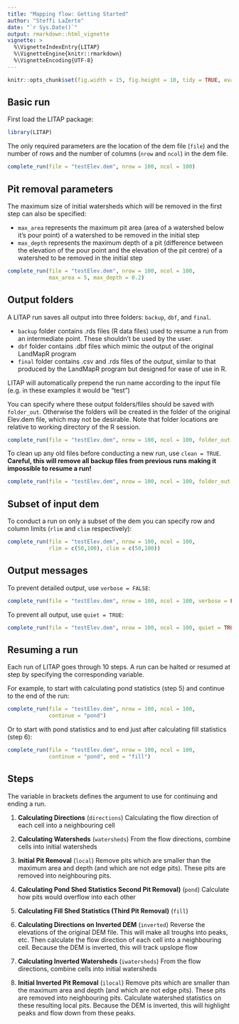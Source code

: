 ```yaml
---
title: "Mapping flow: Getting Started"
author: "Steffi LaZerte"
date: "`r Sys.Date()`"
output: rmarkdown::html_vignette
vignette: >
  %\VignetteIndexEntry{LITAP}
  %\VignetteEngine{knitr::rmarkdown}
  %\VignetteEncoding{UTF-8}
---
```


<style>
.figure {
  max-width: 100%;
  margin: auto;
}
.table {
  width: auto;
  margin: auto;
}
</style>


```r
knitr::opts_chunk$set(fig.width = 15, fig.height = 10, tidy = TRUE, eval = FALSE)
```

## Basic run

First load the LITAP package:
  
```r
library(LITAP)
```

The only required parameters are the location of the dem file (`file`) and the number of rows and the number of columns (`nrow` and `ncol`) in the dem file.

```r
complete_run(file = "testElev.dem", nrow = 100, ncol = 100)
```

## Pit removal parameters

The maximum size of initial watersheds which will be removed in the first step can also be specified:

- `max_area` represents the maximum pit area (area of a watershed below it's pour point) of a watershed to be removed in the initial step
- `max_depth` represents the maximum depth of a pit (difference between the elevation of the pour point and the elevation of the pit centre) of a watershed to be removed in the initial step

```r
complete_run(file = "testElev.dem", nrow = 100, ncol = 100, 
             max_area = 5, max_depth = 0.2)
```

## Output folders

A LITAP run saves all output into three folders: `backup`, `dbf`, and `final`.  

- `backup` folder contains .rds files (R data files) used to resume a run from an intermediate point. These shouldn't be used by the user.
- `dbf` folder contains .dbf files which mimic the output of the original LandMapR program
- `final` folder contains .csv and .rds files of the output, similar to that produced by the LandMapR program but designed for ease of use in R.

LITAP will automatically prepend the run name according to the input file (e.g. in these examples it would be "test")

You can specify where these output folders/files should be saved with `folder_out`. Otherwise the folders will be created in the folder of the original Elev.dem file, which may not be desirable. Note that folder locations are relative to working directory of the R session.

```r
complete_run(file = "testElev.dem", nrow = 100, ncol = 100, folder_out = "./Output/")
```

To clean up any old files before conducting a new run, use `clean = TRUE`. __Careful, this will remove all backup files from previous runs making it impossible to resume a run!__

```r
complete_run(file = "testElev.dem", nrow = 100, ncol = 100, folder_out = "./Output/", clean = TRUE)
```

## Subset of input dem

To conduct a run on only a subset of the dem you can specify row and column limits (`rlim` and `clim` respectively):

```r
complete_run(file = "testElev.dem", nrow = 100, ncol = 100, 
             rlim = c(50,100), clim = c(50,100))
```

## Output messages

To prevent detailed output, use `verbose = FALSE`:

```r
complete_run(file = "testElev.dem", nrow = 100, ncol = 100, verbose = FALSE)
```

To prevent all output, use `quiet = TRUE`:

```r
complete_run(file = "testElev.dem", nrow = 100, ncol = 100, quiet = TRUE)
```

## Resuming a run
Each run of LITAP goes through 10 steps. A run can be halted or resumed at step by specifying the corresponding variable.


For example, to start with calculating pond statistics (step 5) and continue to the end of the run:

```r
complete_run(file = "testElev.dem", nrow = 100, ncol = 100, 
             continue = "pond")
```

Or to start with pond statistics and to end just after calculating fill statistics (step 6):

```r
complete_run(file = "testElev.dem", nrow = 100, ncol = 100, 
             continue = "pond", end = "fill")
```

## Steps

The variable in brackets defines the argument to use for continuing and ending a run.

1. __Calculating Directions__ (`directions`)
Calculating the flow direction of each cell into a neighbouring cell 

2. __Calculating Watersheds__ (`watersheds`)
From the flow directions, combine cells into initial watersheds

3. __Initial Pit Removal__ (`local`)
Remove pits which are smaller than the maximum area and depth (and which are not edge pits). These pits are removed into neighbouring pits.

4. __Calculating Pond Shed Statistics Second Pit Removal)__ (`pond`)
Calculate how pits would overflow into each other

5. __Calculating Fill Shed Statistics (Third Pit Removal)__ (`fill`)

6. __Calculating Directions on Inverted DEM__ (`inverted`)
Reverse the elevations of the original DEM file. This will make all troughs into peaks, etc. Then calculate the flow direction of each cell into a neighbouring cell. Because the DEM is inverted, this will track upslope flow

7. __Calculating Inverted Watersheds__ (`iwatersheds`)
From the flow directions, combine cells into initial watersheds

8. __Initial Inverted Pit Removal__ (`ilocal`)
Remove pits which are smaller than the maximum area and depth (and which are not edge pits). These pits are removed into neighbouring pits. Calculate watershed statistics on these resulting local pits. Because the DEM is inverted, this will highlight peaks and flow down from these peaks.


